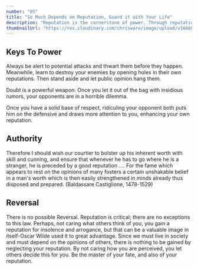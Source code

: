 ```yaml
---
number: "05"
title: "So Much Depends on Reputation, Guard it with Your Life"
description: "Reputation is the cornerstone of power. Through reputation alone you can intimidate and win; once it slips, however, you are vulnerable, and will be attacked on alt sides. Make your reputation unassailable. Always be alert to potential attacks and thwart them before they happen. Meanwhile, learn to destroy your enemies by opening holes in their own reputations. Then stand aside and let public opinion hang them."
thumbnailUrl: "https://res.cloudinary.com/chrisware/image/upload/v1666810346/law5_wh81qf.jpg"
---
```


## Keys To Power

Always be alert to potential attacks and thwart them before they happen. Meanwhile, learn to destroy your enemies by opening holes in their own reputations. Then stand aside and let public opinion hang them.

Doubt is a powerful weapon: Once you let it out of the bag with insidious rumors, your opponents are in a horrible dilemma.

Once you have a solid base of respect, ridiculing your opponent both puts him on the defensive and draws more attention to you, enhancing your own reputation.

## Authority

Therefore I should wish our courtier to bolster up his inherent worth with skill and cunning, and ensure that whenever he has to go where he is a stranger, he is preceded by a good reputation .... For the fame which appears to rest on the opinions of many fosters a certain unshakable belief in a man's worth which is then easily strengthened in minds already thus disposed and prepared. (Baldassare Castiglione, 1478-1529)

## Reversal

There is no possible Reversal. Reputation is critical; there are no exceptions to this law. Perhaps, not caring what others think of you, you gain a reputation for insolence and arrogance, but that can be a valuable image in itself-Oscar Wilde used it to great advantage. Since we must live in society and must depend on the opinions of others, there is nothing to be gained by neglecting your reputation. By not caring how you are perceived, you let others decide this for you. Be the master of your fate, and also of your reputation.
